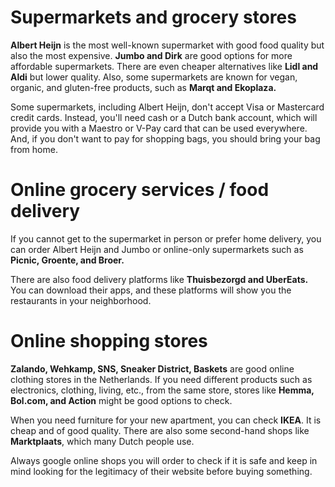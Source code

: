 
# Supermarkets and grocery stores

**Albert Heijn** is the most well-known supermarket with good food quality but also the most expensive. **Jumbo and Dirk** are good options for more affordable supermarkets. There are even cheaper alternatives like **Lidl and Aldi** but lower quality. Also, some supermarkets are known for vegan, organic, and gluten-free products, such as **Marqt and Ekoplaza.**

<Callout>
  Some supermarkets, including Albert Heijn, don't accept Visa or Mastercard credit cards. Instead, you'll need cash or a Dutch bank account, which will provide you with a Maestro or V-Pay card that can be used everywhere. And, if you don't want to pay for shopping bags, you should bring your bag from home.
</Callout>

<Youtube id="huef5TCBMIw" />

# Online grocery services / food delivery 
If you cannot get to the supermarket in person or prefer home delivery, you can order Albert Heijn and Jumbo or online-only supermarkets such as **Picnic, Groente, and Broer.** 

There are also food delivery platforms like **Thuisbezorgd and UberEats.** You can download their apps, and these platforms will show you the restaurants in your neighborhood. 

# Online shopping stores 
**Zalando, Wehkamp, SNS, Sneaker District, Baskets** are good online clothing stores in the Netherlands. If you need different products such as electronics, clothing, living, etc., from the same store, stores like **Hemma, Bol.com, and Action** might be good options to check.  

When you need furniture for your new apartment, you can check **IKEA**. It is cheap and of good quality. There are also some second-hand shops like **Marktplaats**, which many Dutch people use. 

<Callout warning>
  Always google online shops you will order to check if it is safe and keep in mind looking for the legitimacy of their website before buying something. 
</Callout> 
